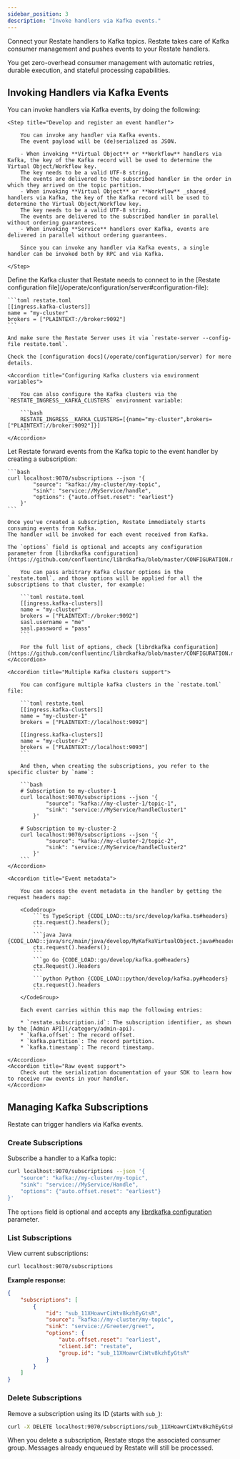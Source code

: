 ```yaml
---
sidebar_position: 3
description: "Invoke handlers via Kafka events."
---
```


Connect your Restate handlers to Kafka topics.
Restate takes care of Kafka consumer management and pushes events to your Restate handlers.

You get zero-overhead consumer management with automatic retries, durable execution, and stateful processing capabilities.

## Invoking Handlers via Kafka Events

You can invoke handlers via Kafka events, by doing the following:

<Steps>

    <Step title="Develop and register an event handler">

        You can invoke any handler via Kafka events.
        The event payload will be (de)serialized as JSON.

        - When invoking **Virtual Object** or **Workflow** handlers via Kafka, the key of the Kafka record will be used to determine the Virtual Object/Workflow key.
        The key needs to be a valid UTF-8 string.
        The events are delivered to the subscribed handler in the order in which they arrived on the topic partition.
        - When invoking **Virtual Object** or **Workflow** _shared_ handlers via Kafka, the key of the Kafka record will be used to determine the Virtual Object/Workflow key.
        The key needs to be a valid UTF-8 string.
        The events are delivered to the subscribed handler in parallel without ordering guarantees.
        - When invoking **Service** handlers over Kafka, events are delivered in parallel without ordering guarantees.

        Since you can invoke any handler via Kafka events, a single handler can be invoked both by RPC and via Kafka.

    </Step>

<Step title="Configure Restate to connect to a Kafka cluster">
    Define the Kafka cluster that Restate needs to connect to in the [Restate configuration file](/operate/configuration/server#configuration-file):

    ```toml restate.toml
    [[ingress.kafka-clusters]]
    name = "my-cluster"
    brokers = ["PLAINTEXT://broker:9092"]
    ```

    And make sure the Restate Server uses it via `restate-server --config-file restate.toml`.

    Check the [configuration docs](/operate/configuration/server) for more details.

    <Accordion title="Configuring Kafka clusters via environment variables">

        You can also configure the Kafka clusters via the `RESTATE_INGRESS__KAFKA_CLUSTERS` environment variable:

        ```bash
        RESTATE_INGRESS__KAFKA_CLUSTERS=[{name="my-cluster",brokers=["PLAINTEXT://broker:9092"]}]
        ```
    </Accordion>
</Step>
<Step title="Register the service you want to invoke."/>

<Step title="Subscribe the event handler to the Kafka topic">
    Let Restate forward events from the Kafka topic to the event handler by creating a subscription:

    ```bash
    curl localhost:9070/subscriptions --json '{
            "source": "kafka://my-cluster/my-topic",
            "sink": "service://MyService/handle",
            "options": {"auto.offset.reset": "earliest"}
        }'
    ```

    Once you've created a subscription, Restate immediately starts consuming events from Kafka.
    The handler will be invoked for each event received from Kafka.

    The `options` field is optional and accepts any configuration parameter from [librdkafka configuration](https://github.com/confluentinc/librdkafka/blob/master/CONFIGURATION.md).

</Step>
</Steps>

<AccordionGroup>
    <Accordion title="Kafka connection configuration">

        You can pass arbitrary Kafka cluster options in the `restate.toml`, and those options will be applied for all the subscriptions to that cluster, for example:

        ```toml restate.toml
        [[ingress.kafka-clusters]]
        name = "my-cluster"
        brokers = ["PLAINTEXT://broker:9092"]
        sasl.username = "me"
        sasl.password = "pass"
        ```

        For the full list of options, check [librdkafka configuration](https://github.com/confluentinc/librdkafka/blob/master/CONFIGURATION.md).
    </Accordion>

    <Accordion title="Multiple Kafka clusters support">

        You can configure multiple kafka clusters in the `restate.toml` file:

        ```toml restate.toml
        [[ingress.kafka-clusters]]
        name = "my-cluster-1"
        brokers = ["PLAINTEXT://localhost:9092"]

        [[ingress.kafka-clusters]]
        name = "my-cluster-2"
        brokers = ["PLAINTEXT://localhost:9093"]
        ```

        And then, when creating the subscriptions, you refer to the specific cluster by `name`:

        ```bash
        # Subscription to my-cluster-1
        curl localhost:9070/subscriptions --json '{
                "source": "kafka://my-cluster-1/topic-1",
                "sink": "service://MyService/handleCluster1"
            }'

        # Subscription to my-cluster-2
        curl localhost:9070/subscriptions --json '{
                "source": "kafka://my-cluster-2/topic-2",
                "sink": "service://MyService/handleCluster2"
            }'
        ```
    </Accordion>

    <Accordion title="Event metadata">

        You can access the event metadata in the handler by getting the request headers map:

        <CodeGroup>
            ```ts TypeScript {CODE_LOAD::ts/src/develop/kafka.ts#headers}
            ctx.request().headers();
            ```
            ```java Java {CODE_LOAD::java/src/main/java/develop/MyKafkaVirtualObject.java#headers}
            ctx.request().headers();
            ```
            ```go Go {CODE_LOAD::go/develop/kafka.go#headers}
            ctx.Request().Headers
            ```
            ```python Python {CODE_LOAD::python/develop/kafka.py#headers}
            ctx.request().headers
            ```
        </CodeGroup>

        Each event carries within this map the following entries:

        * `restate.subscription.id`: The subscription identifier, as shown by the [Admin API](/category/admin-api).
        * `kafka.offset`: The record offset.
        * `kafka.partition`: The record partition.
        * `kafka.timestamp`: The record timestamp.

    </Accordion>
    <Accordion title="Raw event support">
        Check out the serialization documentation of your SDK to learn how to receive raw events in your handler.
    </Accordion>
</AccordionGroup>

## Managing Kafka Subscriptions

Restate can trigger handlers via Kafka events.

### Create Subscriptions

Subscribe a handler to a Kafka topic:

```bash
curl localhost:9070/subscriptions --json '{
    "source": "kafka://my-cluster/my-topic",
    "sink": "service://MyService/Handle",
    "options": {"auto.offset.reset": "earliest"}
}'
```

The `options` field is optional and accepts any [librdkafka configuration](https://github.com/confluentinc/librdkafka/blob/master/CONFIGURATION.md) parameter.

### List Subscriptions

View current subscriptions:

```bash
curl localhost:9070/subscriptions
```

**Example response:**
```json
{
    "subscriptions": [
        {
            "id": "sub_11XHoawrCiWtv8kzhEyGtsR",
            "source": "kafka://my-cluster/my-topic",
            "sink": "service://Greeter/greet",
            "options": {
                "auto.offset.reset": "earliest",
                "client.id": "restate",
                "group.id": "sub_11XHoawrCiWtv8kzhEyGtsR"
            }
        }
    ]
}
```

### Delete Subscriptions

Remove a subscription using its ID (starts with `sub_`):

```bash
curl -X DELETE localhost:9070/subscriptions/sub_11XHoawrCiWtv8kzhEyGtsR
```

When you delete a subscription, Restate stops the associated consumer group. Messages already enqueued by Restate will still be processed.

